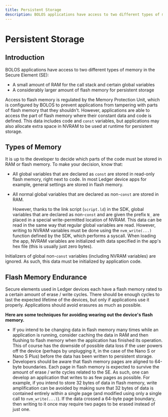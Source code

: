 ---
title: Persistent Storage
description: BOLOS applications have access to two different types of memory in the Secure Element (SE). Discover how they work.
---


# Persistent Storage


## Introduction

BOLOS applications have access to two different types of memory in the Secure Element (SE):
- A small amount of RAM for the call stack and certain global variables
- A considerably larger amount of flash memory for persistent storage

Access to flash memory is regulated by the Memory Protection Unit, which is configured by BOLOS to prevent applications from tampering with parts of flash memory that they shouldn't. However, applications are able to access the part of flash memory where their constant data and code is defined. This data includes code and `const` variables, but applications may also allocate extra space in NVRAM to be used at runtime for persistent storage.

## Types of Memory

It is up to the developer to decide which parts of the code must be stored in RAM or flash memory. To make your decision, know that:

- All global variables that are declared as `const` are stored in read-only flash memory, right next to code. In most Ledger device apps for example, general settings are stored in flash memory.
- All normal global variables that are declared as non-`const` are stored in RAM. 
	
	However, thanks to the link script (`script.ld`) in the SDK, global variables that are declared as non-`const` and are given the prefix `N_` are placed in a special write-permitted location of NVRAM. This data can be read in the same way that regular global variables are read. However, writing to NVRAM variables must be done using the `nvm_write(...)` function defined by the SDK, which performs a syscall. When loading the app, NVRAM variables are initialized with data specified in the app's hex file (this is usually just zero bytes).

<Callout type="warning" emoji="⚠️">
  Initializers of global non-<code>const</code> variables (including NVRAM variables) are ignored. As such, this data must be initialized by application code.
</Callout>

## Flash Memory Endurance

Secure elements used in Ledger devices each have a flash memory rated to a certain amount of erase / write cycles. There should be enough cycles to last the expected lifetime of the devices, but only if applications use it properly. Applications should avoid erasures as much as possible.


**Here are some techniques for avoiding wearing out the device's flash memory.**

- If you intend to be changing data in flash memory many times while an application is running, consider caching the data in RAM and then flushing to flash memory when the application has finished its operation. This of course has the downside of possible data loss if the user powers off the device (perhaps by unplugging it, in the case of the Nano S or Nano S Plus) before the data has been written to persistent storage.
- Developers should be aware that flash memory pages are aligned to 64-byte boundaries. Each page in flash memory is expected to survive the amount of erase / write cycles related to the SE. As such, one can develop an application that writes to as few pages as possible. For example, if you intend to store 32 bytes of data in flash memory, write amplification can be avoided by making sure that 32 bytes of data is contained entirely within a single page (and modified using only a single call to `nvm_write(...)`). If the data crossed a 64-byte page boundary, then writing to it once may require two pages to be erased instead of just one.

